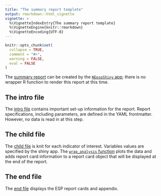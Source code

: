 ```yaml
---
title: "The summary report template"
output: rmarkdown::html_vignette
vignette: >
  %\VignetteIndexEntry{The summary report template}
  %\VignetteEngine{knitr::rmarkdown}
  %\VignetteEncoding{UTF-8}
---
```


```r
knitr::opts_chunk$set(
  collapse = TRUE,
  comment = "#>",
  warning = FALSE,
  eval = FALSE
)
```

The [summary report](https://github.com/NOAA-EDAB/NEesp/tree/dev/inst/summary_esp_template) can be created by the [`NEespShiny` app](https://github.com/NOAA-EDAB/NEespShiny); there is no wrapper R function to render this report at this time.

## The intro file

The [intro file](https://github.com/NOAA-EDAB/NEesp/blob/dev/inst/summary_esp_template/intro.Rmd) contains important set-up information for the report. Report specifications, including parameters, are defined in the YAML frontmatter. However, no data is read in at this step.

## The child file

The [child file](https://github.com/NOAA-EDAB/NEesp/blob/dev/inst/summary_esp_template/child.Rmd) is knit for each indicator of interest. Variables values are specified by the shiny app. The [`wrap_analysis` function](https://noaa-edab.github.io/NEesp/reference/wrap_analysis.html) plots the data and adds report card information to a report card object that will be displayed at the end of the report. 

## The end file

The [end file](https://github.com/NOAA-EDAB/NEesp/blob/dev/inst/summary_esp_template/end.Rmd) displays the ESP report cards and appendix. 